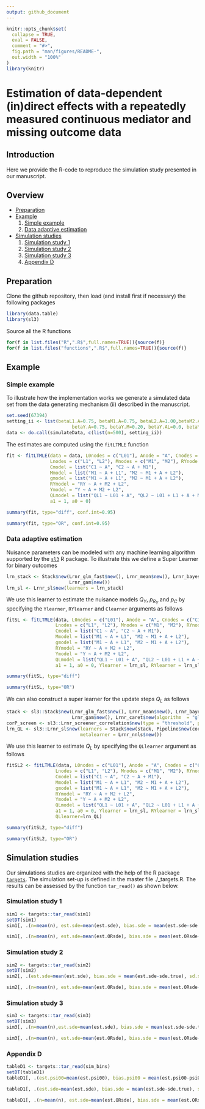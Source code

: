```yaml
---
output: github_document
---
```

<!-- README.md is generated from README.Rmd. Please edit that file -->

```r
knitr::opts_chunk$set(
  collapse = TRUE,
  eval = FALSE,
  comment = "#>",
  fig.path = "man/figures/README-",
  out.width = "100%"
)
library(knitr)
```

# Estimation of data-dependent (in)direct effects with a repeatedly measured continuous mediator and missing outcome data

## Introduction <a name="introduction"></a>
Here we provide the R-code to reproduce the simulation study presented in our manuscript.


## Overview
* [Preparation](#preparation)
* [Example](#example)
  1. [Simple example](#simplexample)
  2. [Data adaptive estimation](#dataadaptive)
* [Simulation studies](#simulations)
  1. [Simulation study 1](#sim1)
  2. [Simulation study 2](#sim2)
  3. [Simulation study 3](#sim3)
  4. [Appendix D](#simD)

## Preparation <a name="preparation"></a>
Clone the github repository, then load (and install first if necessary) the following packages
```r
library(data.table)
library(sl3)
```

Source all the R functions
```r
for(f in list.files("R",".R$",full.names=TRUE)){source(f)}
for(f in list.files("functions",".R$",full.names=TRUE)){source(f)}
```


## Example <a name="example"></a>

### Simple example <a name="simpleexample"></a>
To illustrate how the implementation works we generate a simulated data set from the data generating mechanism (ii) described in the manuscript. 
```r
set.seed(67394)
setting_ii <- list(betaL1.A=0.75, betaM1.A=0.75, betaL2.A=1.00,betaM2.A=1.00,
                        betaY.A=0.75, betaY.M=0.20, betaY.AL=0.0, betaY.L=-0.15, alphaY=-1)
data <- do.call(simulateData, c(list(n=500), setting_ii))
```

The estimates are computed using the <tt>`fitLTMLE`</tt> function 
```r
fit <- fitLTMLE(data = data, L0nodes = c("L01"), Anode = "A", Cnodes = c("C1", "C2"),
                Lnodes = c("L1", "L2"), Mnodes = c("M1", "M2"), RYnode = "RY", Ynode = "Y", 
                Cmodel = list("C1 ~ A", "C2 ~ A + M1"), 
                Mmodel = list("M1 ~ A + L1", "M2 ~ M1 + A + L2"),
                gmodel = list("M1 ~ A + L1", "M2 ~ M1 + A + L2"), 
                RYmodel = "RY ~ A + M2 + L2", 
                Ymodel = "Y ~ A + M2 + L2", 
                QLmodel = list("QL1 ~ L01 + A", "QL2 ~ L01 + L1 + A + M1"),
                a1 = 1, a0 = 0)
```

```r
summary(fit, type="diff", conf.int=0.95)
```

```r
summary(fit, type="OR", conf.int=0.95)
```

### Data adaptive estimation <a name="dataadaptive"></a>
Nuisance parameters can be modeled with any machine learning algorithm supported by the [<tt>`sl3`</tt>](https://github.com/tlverse/sl3) R package. To illustrate this we define a Super Learner for binary outcomes 
```r
lrn_stack <- Stack$new(Lrnr_glm_fast$new(), Lrnr_mean$new(), Lrnr_bayesglm$new(), 
                       Lrnr_gam$new())
lrn_sl <- Lrnr_sl$new(learners = lrn_stack)
```

We use this learner to estimate the nuisance models $Q_Y$, $p_{R_Y}$ and $p_C$ by specifying the <tt>`Ylearner`</tt>, <tt>`RYlearner`</tt> and <tt>`Clearner`</tt> arguments as follows
```r
fitSL <- fitLTMLE(data, L0nodes = c("L01"), Anode = "A", Cnodes = c("C1", "C2"),
                  Lnodes = c("L1", "L2"), Mnodes = c("M1", "M2"), RYnode = "RY", Ynode = "Y", 
                  Cmodel = list("C1 ~ A", "C2 ~ A + M1"), 
                  Mmodel = list("M1 ~ A + L1", "M2 ~ M1 + A + L2"),
                  gmodel = list("M1 ~ A + L1", "M2 ~ M1 + A + L2"), 
                  RYmodel = "RY ~ A + M2 + L2", 
                  Ymodel = "Y ~ A + M2 + L2", 
                  QLmodel = list("QL1 ~ L01 + A", "QL2 ~ L01 + L1 + A + M1"),
                  a1 = 1, a0 = 0, Ylearner = lrn_sl, RYlearner = lrn_sl, Clearner = lrn_sl)
```

```r
summary(fitSL, type="diff")
```

```r
summary(fitSL, type="OR")
```

We can also construct a super learner for the update steps $Q_L$ as follows
```r
stack <- sl3::Stack$new(Lrnr_glm_fast$new(), Lrnr_mean$new(), Lrnr_bayesglm$new(), 
                        Lrnr_gam$new(), Lrnr_caret$new(algorithm  = "glmStepAIC", trace=F))
corP_screen <- sl3::Lrnr_screener_correlation$new(type = "threshold", pvalue_threshold = 0.05, min_screen = 1)
lrn_QL <- sl3::Lrnr_sl$new(learners = Stack$new(stack, Pipeline$new(corP_screen, stack)),
                           metalearner = Lrnr_nnls$new())
```

We use this learner to estimate $Q_L$ by specifying the <tt>`QLlearner`</tt> argument as follows
```r
fitSL2 <- fitLTMLE(data, L0nodes = c("L01"), Anode = "A", Cnodes = c("C1", "C2"),
                  Lnodes = c("L1", "L2"), Mnodes = c("M1", "M2"), RYnode = "RY", Ynode = "Y", 
                  Cmodel = list("C1 ~ A", "C2 ~ A + M1"), 
                  Mmodel = list("M1 ~ A + L1", "M2 ~ M1 + A + L2"),
                  gmodel = list("M1 ~ A + L1", "M2 ~ M1 + A + L2"), 
                  RYmodel = "RY ~ A + M2 + L2", 
                  Ymodel = "Y ~ A + M2 + L2", 
                  QLmodel = list("QL1 ~ L01 + A", "QL2 ~ L01 + L1 + A + M1"),
                  a1 = 1, a0 = 0, Ylearner = lrn_sl, RYlearner = lrn_sl, Clearner = lrn_sl,
                  QLlearner=lrn_QL)
```

```r
summary(fitSL2, type="diff")
```

```r
summary(fitSL2, type="OR")
```

## Simulation studies <a name="simulations"></a>
Our simulations studies are organized with the help of the R package [<tt>`targets`</tt>](https://books.ropensci.org/targets/). The simulation set-up is defined in the master file ./_targets.R. The results can be assessed by the function <tt>`tar_read()`</tt> as shown below.

### Simulation study 1 <a name="sim1"></a>
```r
sim1 <- targets::tar_read(sim1)
setDT(sim1)
sim1[, .(n=mean(n), est.sde=mean(est.sde), bias.sde = mean(est.sde-sde.true), sd.sde=sd(est.sde), se.sde=mean(se.sde), cov.sde = mean((sde.true < est.sde + qnorm(0.975)*se.sde) & (sde.true > est.sde - qnorm(0.975)*se.sde)), est.sie=mean(est.sie), bias.sie = mean(est.sie-sie.true), sd.sie=sd(est.sie), se.sie=mean(se.sie), cov.sie = mean((sie.true < est.sie + qnorm(0.975)*se.sie) & (sie.true > est.sie - qnorm(0.975)*se.sie)), est.oe=mean(est.oe), bias.oe = mean(est.oe-oe.true), sd.oe=sd(est.oe), se.oe=mean(se.oe), cov.oe = mean((oe.true < est.oe + qnorm(0.975)*se.oe) & (oe.true > est.oe - qnorm(0.975)*se.oe)), est.pm=mean(est.pm)), by=tar_group]
```

```r
sim1[, .(n=mean(n), est.sde=mean(est.ORsde), bias.sde = mean(est.ORsde-sde.OR.true), sd.sde=sd(est.ORsde), se.sde=mean(se.ORsde), cov.sde = mean((sde.OR.true < est.ORsde + qnorm(0.975)*se.ORsde) & (sde.OR.true > est.ORsde - qnorm(0.975)*se.ORsde)), est.sie=mean(est.ORsie), bias.sie = mean(est.ORsie-sie.OR.true), sd.sie=sd(est.ORsie), se.sie=mean(se.ORsie), cov.sie = mean((sie.OR.true < est.ORsie + qnorm(0.975)*se.ORsie) & (sie.OR.true > est.ORsie - qnorm(0.975)*se.ORsie)), est.oe=mean(est.ORoe), bias.oe = mean(est.ORoe-oe.OR.true), sd.oe=sd(est.ORoe), se.oe=mean(se.ORoe), cov.oe = mean((oe.OR.true < est.ORoe + qnorm(0.975)*se.ORoe) & (oe.OR.true > est.ORoe - qnorm(0.975)*se.ORoe))), by=tar_group]
```

### Simulation study 2 <a name="sim2"></a>
```r
sim2 <- targets::tar_read(sim2)
setDT(sim2)
sim2[, .(est.sde=mean(est.sde), bias.sde = mean(est.sde-sde.true), sd.sde=sd(est.sde), se.sde=mean(se.sde), cov.sde = mean((sde.true < est.sde + qnorm(0.975)*se.sde) & (sde.true > est.sde - qnorm(0.975)*se.sde)), est.sie=mean(est.sie), bias.sie = mean(est.sie-sie.true), sd.sie=sd(est.sie), se.sie=mean(se.sie), cov.sie = mean((sie.true < est.sie + qnorm(0.975)*se.sie) & (sie.true > est.sie - qnorm(0.975)*se.sie)), est.oe=mean(est.oe), bias.oe = mean(est.oe-oe.true), sd.oe=sd(est.oe), se.oe=mean(se.oe), cov.oe = mean((oe.true < est.oe + qnorm(0.975)*se.oe) & (oe.true > est.oe - qnorm(0.975)*se.oe))), by=.(n, mis)]
```

```r
sim2[, .(n=mean(n), est.sde=mean(est.ORsde), bias.sde = mean(est.ORsde-sde.OR.true), sd.sde=sd(est.ORsde), se.sde=mean(se.ORsde), cov.sde = mean((sde.OR.true < est.ORsde + qnorm(0.975)*se.ORsde) & (sde.OR.true > est.ORsde - qnorm(0.975)*se.ORsde)), est.sie=mean(est.ORsie), bias.sie = mean(est.ORsie-sie.OR.true), sd.sie=sd(est.ORsie), se.sie=mean(se.ORsie), cov.sie = mean((sie.OR.true < est.ORsie + qnorm(0.975)*se.ORsie) & (sie.OR.true > est.ORsie - qnorm(0.975)*se.ORsie)), est.oe=mean(est.ORoe), bias.oe = mean(est.ORoe-oe.OR.true), sd.oe=sd(est.ORoe), se.oe=mean(se.ORoe), cov.oe = mean((oe.OR.true < est.ORoe + qnorm(0.975)*se.ORoe) & (oe.OR.true > est.ORoe - qnorm(0.975)*se.ORoe))),  by=.(n, mis)]
```

### Simulation study 3 <a name="sim3"></a>
```r
sim3 <- targets::tar_read(sim3)
setDT(sim3)
sim3[, .(n=mean(n),est.sde=mean(est.sde), bias.sde = mean(est.sde-sde.true), sd.sde=sd(est.sde), se.sde=mean(se.sde), cov.sde = mean((sde.true < est.sde + qnorm(0.975)*se.sde) & (sde.true > est.sde - qnorm(0.975)*se.sde)), est.sie=mean(est.sie), bias.sie = mean(est.sie-sie.true), sd.sie=sd(est.sie), se.sie=mean(se.sie), cov.sie = mean((sie.true < est.sie + qnorm(0.975)*se.sie) & (sie.true > est.sie - qnorm(0.975)*se.sie)), est.oe=mean(est.oe), bias.oe = mean(est.oe-oe.true), sd.oe=sd(est.oe), se.oe=mean(se.oe), cov.oe = mean((oe.true < est.oe + qnorm(0.975)*se.oe) & (oe.true > est.oe - qnorm(0.975)*se.oe))), by=tar_group]
```

```r
sim3[, .(n=mean(n), est.sde=mean(est.ORsde), bias.sde = mean(est.ORsde-sde.OR.true), sd.sde=sd(est.ORsde), se.sde=mean(se.ORsde), cov.sde = mean((sde.OR.true < est.ORsde + qnorm(0.975)*se.ORsde) & (sde.OR.true > est.ORsde - qnorm(0.975)*se.ORsde)), est.sie=mean(est.ORsie), bias.sie = mean(est.ORsie-sie.OR.true), sd.sie=sd(est.ORsie), se.sie=mean(se.ORsie), cov.sie = mean((sie.OR.true < est.ORsie + qnorm(0.975)*se.ORsie) & (sie.OR.true > est.ORsie - qnorm(0.975)*se.ORsie)), est.oe=mean(est.ORoe), bias.oe = mean(est.ORoe-oe.OR.true), sd.oe=sd(est.ORoe), se.oe=mean(se.ORoe), cov.oe = mean((oe.OR.true < est.ORoe + qnorm(0.975)*se.ORoe) & (oe.OR.true > est.ORoe - qnorm(0.975)*se.ORoe))), by=tar_group]
```

### Appendix D <a name="simD"></a>
```r
tableD1 <- targets::tar_read(sim_bins)
setDT(tableD1)
tableD1[, .(est.psi00=mean(est.psi00), bias.psi00 = mean(est.psi00-psi00.true), sd.psi00=sd(est.psi00), se.psi00=mean(se.psi00), cov.psi00 = mean((psi00.true < est.psi00 + qnorm(0.975)*se.psi00) & (psi00.true > est.psi00 - qnorm(0.975)*se.psi00)), est.psi11=mean(est.psi11), bias.psi11 = mean(est.psi11-psi11.true), sd.psi11=sd(est.psi11), se.psi11=mean(se.psi11), cov.psi11 = mean((psi11.true < est.psi11 + qnorm(0.975)*se.psi11) & (psi11.true > est.psi11 - qnorm(0.975)*se.psi11)), est.psi10=mean(est.psi10), bias.psi10 = mean(est.psi10-psi10.true), sd.psi10=sd(est.psi10), se.psi10=mean(se.psi10), cov.psi10 = mean((psi10.true < est.psi10 + qnorm(0.975)*se.psi10) & (psi10.true > est.psi10 - qnorm(0.975)*se.psi10))), by=.(n, n_bins)]
```

```r
tableD1[, .(est.sde=mean(est.sde), bias.sde = mean(est.sde-sde.true), sd.sde=sd(est.sde), se.sde=mean(se.sde), cov.sde = mean((sde.true < est.sde + qnorm(0.975)*se.sde) & (sde.true > est.sde - qnorm(0.975)*se.sde)), est.sie=mean(est.sie), bias.sie = mean(est.sie-sie.true), sd.sie=sd(est.sie), se.sie=mean(se.sie), cov.sie = mean((sie.true < est.sie + qnorm(0.975)*se.sie) & (sie.true > est.sie - qnorm(0.975)*se.sie)), est.oe=mean(est.oe), bias.oe = mean(est.oe-oe.true), sd.oe=sd(est.oe), se.oe=mean(se.oe), cov.oe = mean((oe.true < est.oe + qnorm(0.975)*se.oe) & (oe.true > est.oe - qnorm(0.975)*se.oe))), by=.(n, n_bins)]
```

```r
tableD1[, .(n=mean(n), est.sde=mean(est.ORsde), bias.sde = mean(est.ORsde-sde.OR.true), sd.sde=sd(est.ORsde), se.sde=mean(se.ORsde), cov.sde = mean((sde.OR.true < est.ORsde + qnorm(0.975)*se.ORsde) & (sde.OR.true > est.ORsde - qnorm(0.975)*se.ORsde)), est.sie=mean(est.ORsie), bias.sie = mean(est.ORsie-sie.OR.true), sd.sie=sd(est.ORsie), se.sie=mean(se.ORsie), cov.sie = mean((sie.OR.true < est.ORsie + qnorm(0.975)*se.ORsie) & (sie.OR.true > est.ORsie - qnorm(0.975)*se.ORsie)), est.oe=mean(est.ORoe), bias.oe = mean(est.ORoe-oe.OR.true), sd.oe=sd(est.ORoe), se.oe=mean(se.ORoe), cov.oe = mean((oe.OR.true < est.ORoe + qnorm(0.975)*se.ORoe) & (oe.OR.true > est.ORoe - qnorm(0.975)*se.ORoe))), by=.(n, n_bins)]
```

